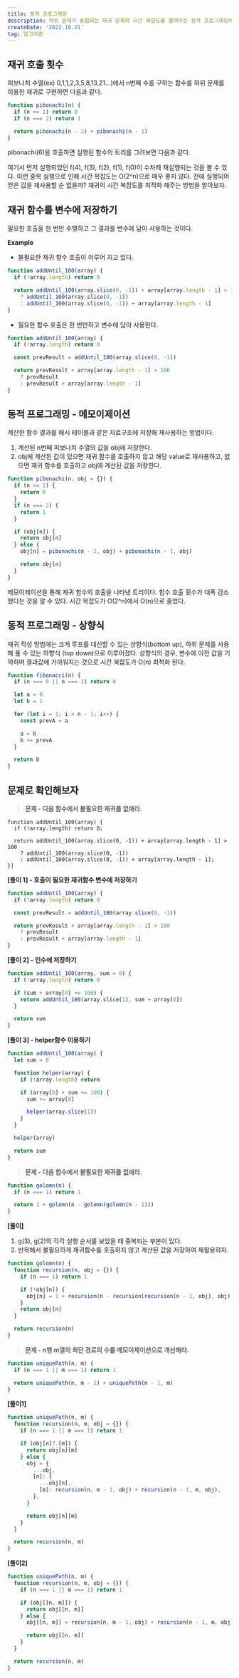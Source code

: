 ```yaml
---
title: 동적 프로그래밍
description: 하위 문제가 중첩되는 재귀 문제의 시간 복잡도를 줄여주는 동적 프로그래밍에 대해 알아보자.
createDate: '2022.10.21'
tag: 알고리즘
---
```


## 재귀 호출 횟수

피보나치 수열(ex) 0,1,1,2,3,5,8,13,21...)에서 n번째 수를 구하는 함수를 하위 문제를 이용한 재귀로 구현하면 다음과 같다.

```jsx
function pibonachi(n) {
  if (n <= 1) return 0
  if (n === 2) return 1

  return pibonachi(n - 2) + pibonachi(n - 1)
}
```

pibonachi(6)을 호출하면 실행된 함수의 트리를 그려보면 다음과 같다.

<Picture src="/thumbnail/dynamic-programing_1.png" alt="재귀 트리" />

여기서 먼저 실행되었던 f(4), f(3), f(2), f(1), f(0)이 수차례 재실행되는 것을 볼 수 있다. 이런 중복 실행으로 인해 시간 복잡도는 O(2^n)으로 매우 좋지 않다. 전에 실행되어 얻은 값을 재사용할 순 없을까? 재귀의 시간 복잡도를 최적화 해주는 방법을 알아보자.

## 재귀 함수를 변수에 저장하기

필요한 호출을 한 번만 수행하고 그 결과를 변수에 담아 사용하는 것이다.

**Example**

- 불필요한 재귀 함수 호출이 이루어 지고 있다.

```jsx
function addUntil_100(array) {
  if (!array.length) return 0

  return addUntil_100(array.slice(0, -1)) + array[array.length - 1] > 100
    ? addUntil_100(array.slice(0, -1))
    : addUntil_100(array.slice(0, -1)) + array[array.length - 1]
}
```

- 필요한 함수 호출은 한 번만하고 변수에 담아 사용한다.

```jsx
function addUntil_100(array) {
  if (!array.length) return 0

  const prevResult = addUntil_100(array.slice(0, -1))

  return prevResult + array[array.length - 1] > 100
    ? prevResult
    : prevResult + array[array.length - 1]
}
```

## 동적 프로그래밍 - 메모이제이션

계산한 함수 결과를 해시 테이블과 같은 자료구조에 저장해 재사용하는 방법이다.

1. 계산된 n번째 피보나치 수열의 값을 obj에 저장한다.
2. obj에 계산된 값이 있으면 재귀 함수를 호출하지 않고 해당 value로 재사용하고, 없으면 재귀 함수를 호출하고 obj에 계산된 값을 저장한다.

```jsx
function pibonachi(n, obj = {}) {
  if (n <= 1) {
    return 0
  }
  if (n === 2) {
    return 1
  }

  if (obj[n]) {
    return obj[n]
  } else {
    obj[n] = pibonachi(n - 2, obj) + pibonachi(n - 1, obj)

    return obj[n]
  }
}
```

메모이제이션을 통해 재귀 함수의 호출을 나타낸 트리이다. 함수 호출 횟수가 대폭 감소했다는 것을 알 수 있다. 시간 복잡도가 O(2^n)에서 O(n)으로 줄었다.

<Picture
  src="/thumbnail/dynamic-programing_2.png"
  alt="다이나믹 프로그래밍 - 재귀 트리"
/>

## 동적 프로그래밍 - 상향식

재귀 작성 방법에는 크게 루프를 대신할 수 있는 샹향식(bottom up), 하위 문제를 사용해 풀 수 있는 하향식 (top down)으로 이루어졌다. 상향식의 경우, 변수에 이전 값을 기억하며 결과값에 가까워지는 것으로 시간 복잡도가 O(n) 최적화 된다.

```jsx
function fibonacci(n) {
  if (n === 0 || n === 1) return 0

  let a = 0
  let b = 1

  for (let i = 1; i < n - 1; i++) {
    const prevA = a

    a = b
    b += prevA
  }

  return b
}
```

## 문제로 확인해보자

> **문제 - 다음 함수에서 불필요한 재귀를 없애라.**

```
function addUntil_100(array) {
  if (!array.length) return 0;

  return addUntil_100(array.slice(0, -1)) + array[array.length - 1] > 100
    ? addUntil_100(array.slice(0, -1))
    : addUntil_100(array.slice(0, -1)) + array[array.length - 1];
}|
```

**[풀이 1] - 호출이 필요한 재귀함수 변수에 저장하기**

```jsx
function addUntil_100(array) {
  if (!array.length) return 0

  const prevResult = addUntil_100(array.slice(0, -1))

  return prevResult + array[array.length - 1] > 100
    ? prevResult
    : prevResult + array[array.length - 1]
}
```

**[풀이 2] - 인수에 저장하기**

```jsx
function addUntil_100(array, sum = 0) {
  if (!array.length) return 0

  if (sum + array[0] <= 100) {
    return addUntil_100(array.slice(1), sum + array[0])
  }

  return sum
}
```

**[풀이 3] - helper함수 이용하기**

```jsx
function addUntil_100(array) {
  let sum = 0

  function helper(array) {
    if (!array.length) return

    if (array[0] + sum <= 100) {
      sum += array[0]

      helper(array.slice(1))
    }
  }

  helper(array)

  return sum
}
```

> **문제 - 다음 함수에서 불필요한 재귀를 없애라.**

```jsx
function golomn(n) {
  if (n === 1) return 1

  return 1 + golomn(n - golomn(golomn(n - 1)))
}
```

**[풀이]**

1.  g(3), g(2)의 각각 실행 순서를 보았을 때 중복되는 부분이 있다.
2.  반복해서 불필요하게 재귀함수를 호출하지 않고 계산된 값을 저장하여 재활용하자.

```jsx
function golomn(n) {
  function recursion(n, obj = {}) {
    if (n === 1) return 1

    if (!obj[n]) {
      obj[n] = 1 + recursion(n - recursion(recursion(n - 1, obj), obj), obj)
    }
    return obj[n]
  }

  return recursion(n)
}
```

> **문제 - n행 m열의 최단 경로의 수를 메모이제이션으로 개선해라.**

```jsx
function uniquePath(n, m) {
  if (n === 1 || m === 1) return 1

  return uniquePath(n, m - 1) + uniquePath(n - 1, m)
}
```

**[풀이1]**

```jsx
function uniquePath(n, m) {
  function recursion(n, m, obj = {}) {
    if (n === 1 || m === 1) return 1

    if (obj[n]?.[m]) {
      return obj[n][m]
    } else {
      obj = {
        ...obj,
        [n]: {
          ...obj[n],
          [m]: recursion(n, m - 1, obj) + recursion(n - 1, m, obj),
        },
      }

      return obj[n][m]
    }
  }

  return recursion(n, m)
}
```

**[풀이2]**

```jsx
function uniquePath(n, m) {
  function recursion(n, m, obj = {}) {
    if (n === 1 || m === 1) return 1

    if (obj[[n, m]]) {
      return obj[[n, m]]
    } else {
      obj[[n, m]] = recursion(n, m - 1, obj) + recursion(n - 1, m, obj)

      return obj[[n, m]]
    }
  }

  return recursion(n, m)
}
```
